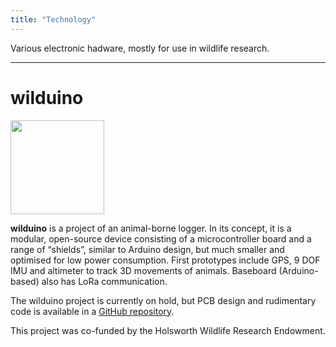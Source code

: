 ```yaml
---
title: "Technology"
---
```


Various electronic hadware, mostly for use in wildlife research.

------------------------------------------------------------------------

# wilduino

[![](images/NEU-Logger.jpg){fig-alt="3d render of a wilduino shield PCB" fig-align="left" width="150"}](https://github.com/msmielak/wilduino/)

**wilduino** is a project of an animal-borne logger. In its concept, it is a modular, open-source device consisting of a microcontroller board and a range of "shields", similar to Arduino design, but much smaller and optimised for low power consumption. First prototypes include GPS, 9 DOF IMU and altimeter to track 3D movements of animals. Baseboard (Arduino-based) also has LoRa communication.

The wilduino project is currently on hold, but PCB design and rudimentary code is available in a [GitHub repository](https://github.com/msmielak/wilduino/).

This project was co-funded by the Holsworth Wildlife Research Endowment.
